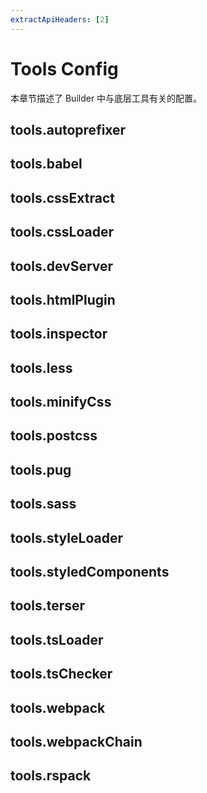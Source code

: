 ```yaml
---
extractApiHeaders: [2]
---
```


# Tools Config

本章节描述了 Builder 中与底层工具有关的配置。

## tools.autoprefixer


<Autoprefixer />

## tools.babel


<Babel />

## tools.cssExtract


<CssExtract />

## tools.cssLoader


<CssLoader />

## tools.devServer


<DevServer />

## tools.htmlPlugin


<HtmlPlugin />

## tools.inspector


<Inspector />

## tools.less


<Less />

## tools.minifyCss


<MinifyCss />

## tools.postcss


<Postcss />

## tools.pug


<Pug />

## tools.sass


<Sass />

## tools.styleLoader


<StyleLoader />

## tools.styledComponents


<StyledComponents />

## tools.terser


<Terser />

## tools.tsLoader


<TsLoader />

## tools.tsChecker


<TsChecker />

## tools.webpack


<Webpack />

## tools.webpackChain


<WebpackChain />

## tools.rspack


<Rspack />
